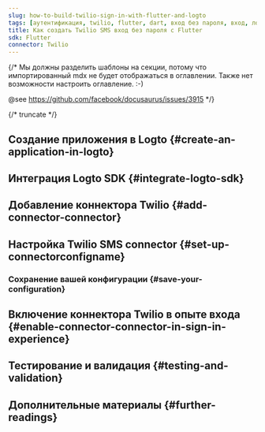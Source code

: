 ```yaml
---
slug: how-to-build-twilio-sign-in-with-flutter-and-logto
tags: [аутентификация, twilio, flutter, dart, вход без пароля, вход, логин]
title: Как создать Twilio SMS вход без пароля с Flutter
sdk: Flutter
connector: Twilio
---
```


{/*
  Мы должны разделить шаблоны на секции, потому что импортированный mdx не будет отображаться в оглавлении.
  Также нет возможности настроить оглавление. :-)

  @see https://github.com/facebook/docusaurus/issues/3915
*/}



{/* truncate */}

<Intro connector={connector} sdk="Flutter" link="https://flutter.dev" />

## Создание приложения в Logto \{#create-an-application-in-logto}

<CreateApplication type="Native app" framework="Flutter" />

## Интеграция Logto SDK \{#integrate-logto-sdk}

<IntegrateSdk />

## Добавление коннектора Twilio \{#add-connector-connector}

<AddPasswordlessConnector
  connector={connector}
  connectorType="SMS"
  passwordlessSignUpIdentifier="Phone number"
/>

## Настройка Twilio SMS connector \{#set-up-connectorconfigname}

<ConnectorGuide />

### Сохранение вашей конфигурации \{#save-your-configuration}

<SaveYourConfiguration connector={connector} />

## Включение коннектора Twilio в опыте входа \{#enable-connector-connector-in-sign-in-experience}

<EnablePasswordlessConnector
  connectorType="SMS"
  passwordlessSignUpIdentifier="Phone number"
/>

## Тестирование и валидация \{#testing-and-validation}

<TestingAndValidation connector={connector} sdk="Flutter" />

## Дополнительные материалы \{#further-readings}

<FurtherReadings />